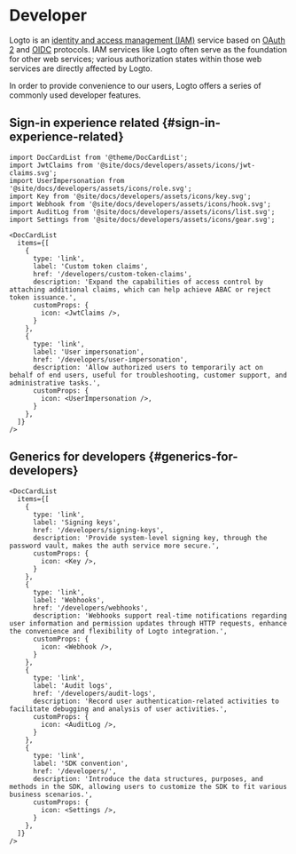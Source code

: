 # Developer

Logto is an [identity and access management (IAM)](https://auth.wiki/iam) service based on [OAuth 2](https://auth.wiki/oauth-2.0) and [OIDC](https://auth.wiki/openid-connect) protocols. IAM services like Logto often serve as the foundation for other web services; various authorization states within those web services are directly affected by Logto.

In order to provide convenience to our users, Logto offers a series of commonly used developer features.

## Sign-in experience related \{#sign-in-experience-related}

```mdx-code-block
import DocCardList from '@theme/DocCardList';
import JwtClaims from '@site/docs/developers/assets/icons/jwt-claims.svg';
import UserImpersonation from '@site/docs/developers/assets/icons/role.svg';
import Key from '@site/docs/developers/assets/icons/key.svg';
import Webhook from '@site/docs/developers/assets/icons/hook.svg';
import AuditLog from '@site/docs/developers/assets/icons/list.svg';
import Settings from '@site/docs/developers/assets/icons/gear.svg';

<DocCardList
  items={[
    {
      type: 'link',
      label: 'Custom token claims',
      href: '/developers/custom-token-claims',
      description: 'Expand the capabilities of access control by attaching additional claims, which can help achieve ABAC or reject token issuance.',
      customProps: {
        icon: <JwtClaims />,
      }
    },
    {
      type: 'link',
      label: 'User impersonation',
      href: '/developers/user-impersonation',
      description: 'Allow authorized users to temporarily act on behalf of end users, useful for troubleshooting, customer support, and administrative tasks.',
      customProps: {
        icon: <UserImpersonation />,
      }
    },
  ]}
/>
```

## Generics for developers \{#generics-for-developers}

```mdx-code-block
<DocCardList
  items={[
    {
      type: 'link',
      label: 'Signing keys',
      href: '/developers/signing-keys',
      description: 'Provide system-level signing key, through the password vault, makes the auth service more secure.',
      customProps: {
        icon: <Key />,
      }
    },
    {
      type: 'link',
      label: 'Webhooks',
      href: '/developers/webhooks',
      description: 'Webhooks support real-time notifications regarding user information and permission updates through HTTP requests, enhance the convenience and flexibility of Logto integration.',
      customProps: {
        icon: <Webhook />,
      }
    },
    {
      type: 'link',
      label: 'Audit logs',
      href: '/developers/audit-logs',
      description: 'Record user authentication-related activities to facilitate debugging and analysis of user activities.',
      customProps: {
        icon: <AuditLog />,
      }
    },
    {
      type: 'link',
      label: 'SDK convention',
      href: '/developers/',
      description: 'Introduce the data structures, purposes, and methods in the SDK, allowing users to customize the SDK to fit various business scenarios.',
      customProps: {
        icon: <Settings />,
      }
    },
  ]}
/>
```
